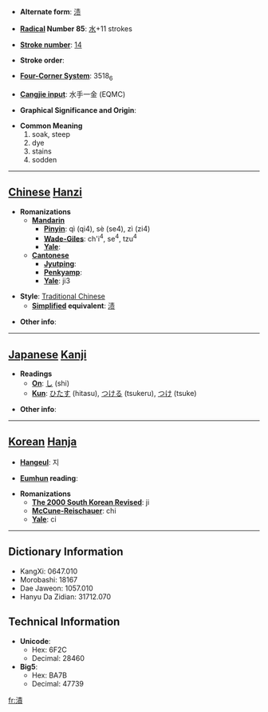 * '''Alternate form''': [[渍]]

* '''[[Wiktionary:Chinese radical index| Radical]] Number 85''': [[Wiktionary:Chinese radical index 水|水]]+11 strokes

* '''[[Wiktionary:Chinese total strokes index|Stroke number]]''': [[Wiktionary:Chinese total strokes index 14|14]]

* '''Stroke order''': 

* '''[[Wiktionary:Chinese four corner index|Four-Corner System]]''': 3518<sub>6</sub>

* '''[[Wiktionary:Chinese Cangjie index|Cangjie input]]''': 水手一金 (EQMC)

* '''Graphical Significance and Origin''': 

* '''Common Meaning'''
*#soak, steep
*# dye
*# stains
*# sodden


----

== [[Chinese]] [[Hanzi]] ==

* '''Romanizations'''
** '''[[Mandarin]]'''
*** '''[[Pinyin]]''': qì (qi4), sè (se4), zì (zi4)
*** '''[[Wade-Giles]]''': ch'i<sup>4</sup>, se<sup>4</sup>, tzu<sup>4</sup>
*** '''[[Yale]]''': 
** '''[[Cantonese]]'''
*** '''[[Jyutping]]''':
*** '''[[Penkyamp]]''': 
*** '''[[Yale]]''': ji3

* '''Style''': [[Traditional Chinese]] 
** '''[[Simplified Chinese|Simplified]] equivalent''': [[渍]]

* '''Other info''': 

----

== [[Japanese]] [[Kanji]] ==

* '''Readings'''
** '''[[On]]''': [[し]] (shi)
** '''[[Kun]]''': [[ひたす]] (hitasu), [[つける]] (tsukeru), [[つけ]] (tsuke)

* '''Other info''':  

----

== [[Korean]] [[Hanja]] ==

* '''[[Hangeul]]''': 지

* '''[[Eumhun]] reading''': 

* '''Romanizations'''
** '''[[The 2000 South Korean Revised Romanization|The 2000 South Korean Revised]]''': ji
** '''[[McCune-Reischauer]]''': chi
** '''[[Yale]]''': ci

----

== Dictionary Information ==

* KangXi: 0647.010
* Morobashi: 18167
* Dae Jaweon: 1057.010
* Hanyu Da Zidian: 31712.070

== Technical Information ==

* '''Unicode''':
** Hex: 6F2C
** Decimal: 28460
* '''Big5''':
** Hex: BA7B
** Decimal: 47739

[[fr:漬]]